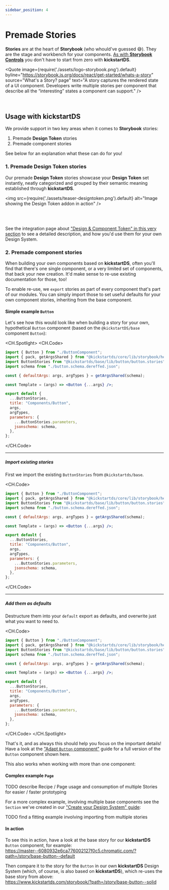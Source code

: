 ```yaml
---
sidebar_position: 4
---
```



# Premade Stories

**Stories** are at the heart of **Storybook** (who whould've guessed 😅). They are the stage and workbench for your components. [As with **Storybook Controls**](./controls.mdx) you don't have to start from zero with **kickstartDS**.

<Quote
  image={require('./assets/logo-storybook.png').default}
  byline="https://storybook.js.org/docs/react/get-started/whats-a-story"
  source="What's a Story? page"
  text="A story captures the rendered state of a UI component. Developers write multiple stories per component that describe all the “interesting” states a component can support."
/>

<br />

## Usage with **kickstartDS**

We provide support in two key areas when it comes to **Storybook** stories:

1. Premade **Design Token** stories
2. Premade component stories

See below for an explanation what these can do for you!

### 1. Premade **Design Token** stories

Our premade **Design Token** stories showcase your **Design Token** set instantly, neatly categorized and grouped by their semantic meaning established through **kickstartDS**.

<img
  src={require('./assets/teaser-designtoken.png').default}
  alt="Image showing the Design Token addon in action"
/>

<br />
<br />

See the integration page about ["Design & Component Token" in this very section](./token.mdx#design-token-integration) to see a detailed description, and how you'd use them for your own Design System.

### 2. Premade component stories

When building your own components based on **kickstartDS**, often you'll find that there's one single component, or a very limited set of components, that back your new creation. It'd make sense to re-use existing documentation for those, too!

To enable re-use, we `export` stories as part of every component that's part of our modules. You can simply import those to set useful defaults for your own component stories, inheriting from the base component.

#### Simple example `Button`

Let's see how this would look like when building a story for your own, hypothetical `Button` component (based on the `@kickstartDS/base` component `Button`):

<CH.Spotlight>
<CH.Code>
```jsx src/components/button/Button.stories.jsx
import { Button } from "./ButtonComponent";
import { pack, getArgsShared } from "@kickstartds/core/lib/storybook/helpers";
import ButtonStories from "@kickstartds/base/lib/button/button.stories";
import schema from "./button.schema.dereffed.json";

const { defaultArgs: args, argTypes } = getArgsShared(schema);

const Template = (args) => <Button {...args} />;

export default {
  ...ButtonStories,
  title: "Components/Button",
  args,
  argTypes,
  parameters: {
    ...ButtonStories.parameters,
    jsonschema: schema,
  },
};
```
</CH.Code>

---

##### Import existing stories

First we import the existing `ButtonStories` from `@kickstartds/base`.

<CH.Code>
```jsx src/components/button/Button.stories.jsx focus=3
import { Button } from "./ButtonComponent";
import { pack, getArgsShared } from "@kickstartds/core/lib/storybook/helpers";
import ButtonStories from "@kickstartds/base/lib/button/button.stories";
import schema from "./button.schema.dereffed.json";

const { defaultArgs: args, argTypes } = getArgsShared(schema);

const Template = (args) => <Button {...args} />;

export default {
  ...ButtonStories,
  title: "Components/Button",
  args,
  argTypes,
  parameters: {
    ...ButtonStories.parameters,
    jsonschema: schema,
  },
};
```
</CH.Code>

---

##### Add them as defaults

Destructure them into your `default` export as defaults, and overwrite just what you want to need to.

<CH.Code>
```jsx src/components/button/Button.stories.jsx focus=11,16
import { Button } from "./ButtonComponent";
import { pack, getArgsShared } from "@kickstartds/core/lib/storybook/helpers";
import ButtonStories from "@kickstartds/base/lib/button/button.stories";
import schema from "./button.schema.dereffed.json";

const { defaultArgs: args, argTypes } = getArgsShared(schema);

const Template = (args) => <Button {...args} />;

export default {
  ...ButtonStories,
  title: "Components/Button",
  args,
  argTypes,
  parameters: {
    ...ButtonStories.parameters,
    jsonschema: schema,
  },
};
```
</CH.Code>
</CH.Spotlight>

That's it, and as always this should help you focus on the important details! Have a look at the ["Adapt `Button` component"](../../guides/examples/components/button.mdx) guide for a full version of the `Button` component shown here.

This also works when working with more than one component:

#### Complex example `Page`

TODO describe Recipe / Page usage and consumption of multiple Stories for easier / faster prototyping

For a more complex example, involving multiple base components see the `Section` we've created in our ["Create your Design System" guide](../../guides/create/components.mdx):

TODO find a fitting example involving importing from multiple stories

#### In action

To see this in action, have a look at the base story for our **kickstartDS** `Button` component, for example:<br/>
https://master--6080932e6ca776002127f0c5.chromatic.com/?path=/story/base-button--default

Then compare it to the story for the `Button` in our own **kickstartDS** Design System (which, of course, is also based on **kickstartDS**), which re-uses the base story from above:<br/>
https://www.kickstartds.com/storybook/?path=/story/base-button--solid
